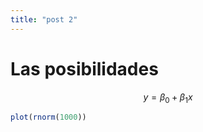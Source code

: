 ```yaml
---
title: "post 2"
---
```


# Las posibilidades

$$y = \beta_{0} + \beta_{1}x$$

```r
plot(rnorm(1000))
```

